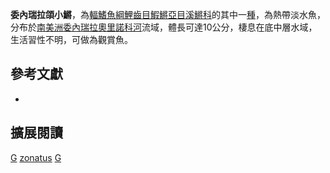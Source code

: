 {{Speciesbox 
| taxon = Gnatholebias zonatus 
| status = NE
| status_system = IUCN3.1
| authority = [[Myers|Myers]], 1935
| synonyms = *''Pterolebias zonatus, Myers, 1935''
}}
'''委內瑞拉頜小鱂'''，為[[輻鰭魚綱|輻鰭魚綱]][[鯉齒目|鯉齒目]][[鰕鱂亞目|鰕鱂亞目]][[溪鱂科|溪鱂科]]的其中一[[種|種]]，為熱帶淡水魚，分布於[[南美洲|南美洲]][[委內瑞拉|委內瑞拉]][[奧里諾科河|奧里諾科河]]流域，體長可達10公分，棲息在底中層水域，生活習性不明，可做為觀賞魚。

== 參考文獻 ==
*{{FishBase_species|genus=Gnatholebias|species=zonatus|year=2014|month=8}}

== 擴展閱讀 ==
{{refbegin}}
{{wikispecies-inline|Gnatholebias zonatus|委內瑞拉頜小鱂}}
{{refend}}
{{Taxonbar|from=Q3755526}}

[[Category:觀賞魚|G]]
[[Category:頜小鱂屬|zonatus]]
[[Category:1935年描述的魚類|G]]

{{魚類小作品}}